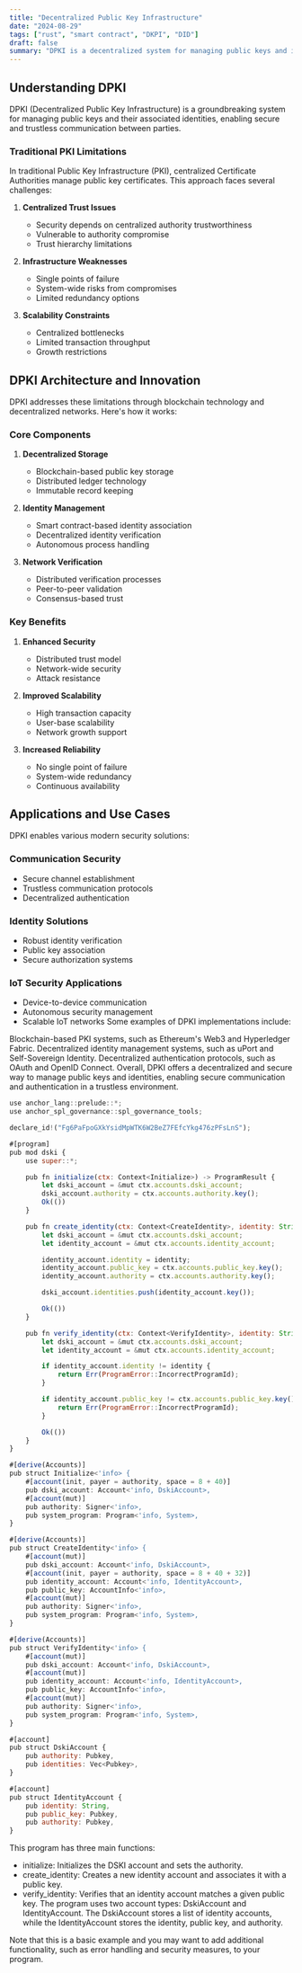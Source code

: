 ```yaml
---
title: "Decentralized Public Key Infrastructure"
date: "2024-08-29"
tags: ["rust", "smart contract", "DKPI", "DID"]
draft: false
summary: "DPKI is a decentralized system for managing public keys and identities. It offers improved security, scalability, and decentralization compared to traditional PKI. DPKI has applications in secure communication, identity verification, and IoT security. Examples include blockchain-based PKI systems and decentralized identity management solutions."
---
```


## Understanding DPKI

DPKI (Decentralized Public Key Infrastructure) is a groundbreaking system for managing public keys and their associated identities, enabling secure and trustless communication between parties.

### Traditional PKI Limitations

In traditional Public Key Infrastructure (PKI), centralized Certificate Authorities manage public key certificates. This approach faces several challenges:

1. **Centralized Trust Issues**

   - Security depends on centralized authority trustworthiness
   - Vulnerable to authority compromise
   - Trust hierarchy limitations

2. **Infrastructure Weaknesses**

   - Single points of failure
   - System-wide risks from compromises
   - Limited redundancy options

3. **Scalability Constraints**
   - Centralized bottlenecks
   - Limited transaction throughput
   - Growth restrictions

## DPKI Architecture and Innovation

DPKI addresses these limitations through blockchain technology and decentralized networks. Here's how it works:

### Core Components

1. **Decentralized Storage**

   - Blockchain-based public key storage
   - Distributed ledger technology
   - Immutable record keeping

2. **Identity Management**

   - Smart contract-based identity association
   - Decentralized identity verification
   - Autonomous process handling

3. **Network Verification**
   - Distributed verification processes
   - Peer-to-peer validation
   - Consensus-based trust

### Key Benefits

1. **Enhanced Security**

   - Distributed trust model
   - Network-wide security
   - Attack resistance

2. **Improved Scalability**

   - High transaction capacity
   - User-base scalability
   - Network growth support

3. **Increased Reliability**
   - No single point of failure
   - System-wide redundancy
   - Continuous availability

## Applications and Use Cases

DPKI enables various modern security solutions:

### Communication Security

- Secure channel establishment
- Trustless communication protocols
- Decentralized authentication

### Identity Solutions

- Robust identity verification
- Public key association
- Secure authorization systems

### IoT Security Applications

- Device-to-device communication
- Autonomous security management
- Scalable IoT networks
  Some examples of DPKI implementations include:

Blockchain-based PKI systems, such as Ethereum's Web3 and Hyperledger Fabric.
Decentralized identity management systems, such as uPort and Self-Sovereign Identity.
Decentralized authentication protocols, such as OAuth and OpenID Connect.
Overall, DPKI offers a decentralized and secure way to manage public keys and identities, enabling secure communication and authentication in a trustless environment.

```js
use anchor_lang::prelude::*;
use anchor_spl_governance::spl_governance_tools;

declare_id!("Fg6PaFpoGXkYsidMpWTK6W2BeZ7FEfcYkg476zPFsLnS");

#[program]
pub mod dski {
    use super::*;

    pub fn initialize(ctx: Context<Initialize>) -> ProgramResult {
        let dski_account = &mut ctx.accounts.dski_account;
        dski_account.authority = ctx.accounts.authority.key();
        Ok(())
    }

    pub fn create_identity(ctx: Context<CreateIdentity>, identity: String) -> ProgramResult {
        let dski_account = &mut ctx.accounts.dski_account;
        let identity_account = &mut ctx.accounts.identity_account;

        identity_account.identity = identity;
        identity_account.public_key = ctx.accounts.public_key.key();
        identity_account.authority = ctx.accounts.authority.key();

        dski_account.identities.push(identity_account.key());

        Ok(())
    }

    pub fn verify_identity(ctx: Context<VerifyIdentity>, identity: String) -> ProgramResult {
        let dski_account = &mut ctx.accounts.dski_account;
        let identity_account = &mut ctx.accounts.identity_account;

        if identity_account.identity != identity {
            return Err(ProgramError::IncorrectProgramId);
        }

        if identity_account.public_key != ctx.accounts.public_key.key() {
            return Err(ProgramError::IncorrectProgramId);
        }

        Ok(())
    }
}

#[derive(Accounts)]
pub struct Initialize<'info> {
    #[account(init, payer = authority, space = 8 + 40)]
    pub dski_account: Account<'info, DskiAccount>,
    #[account(mut)]
    pub authority: Signer<'info>,
    pub system_program: Program<'info, System>,
}

#[derive(Accounts)]
pub struct CreateIdentity<'info> {
    #[account(mut)]
    pub dski_account: Account<'info, DskiAccount>,
    #[account(init, payer = authority, space = 8 + 40 + 32)]
    pub identity_account: Account<'info, IdentityAccount>,
    pub public_key: AccountInfo<'info>,
    #[account(mut)]
    pub authority: Signer<'info>,
    pub system_program: Program<'info, System>,
}

#[derive(Accounts)]
pub struct VerifyIdentity<'info> {
    #[account(mut)]
    pub dski_account: Account<'info, DskiAccount>,
    #[account(mut)]
    pub identity_account: Account<'info, IdentityAccount>,
    pub public_key: AccountInfo<'info>,
    #[account(mut)]
    pub authority: Signer<'info>,
    pub system_program: Program<'info, System>,
}

#[account]
pub struct DskiAccount {
    pub authority: Pubkey,
    pub identities: Vec<Pubkey>,
}

#[account]
pub struct IdentityAccount {
    pub identity: String,
    pub public_key: Pubkey,
    pub authority: Pubkey,
}

```

This program has three main functions:

- initialize: Initializes the DSKI account and sets the authority.
- create_identity: Creates a new identity account and associates it with a public key.
- verify_identity: Verifies that an identity account matches a given public key.
  The program uses two account types: DskiAccount and IdentityAccount. The DskiAccount stores a list of identity accounts, while the IdentityAccount stores the identity, public key, and authority.

Note that this is a basic example and you may want to add additional functionality, such as error handling and security measures, to your program.
